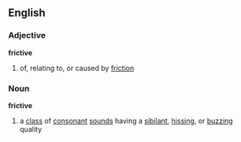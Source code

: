 ==English==
===Adjective===
'''frictive'''
# of, relating to, or caused by [[friction]]
===Noun===
'''frictive'''
# a [[class]] of [[consonant]] [[sound]]s having a [[sibilant]], [[hissing]], or [[buzzing]] quality